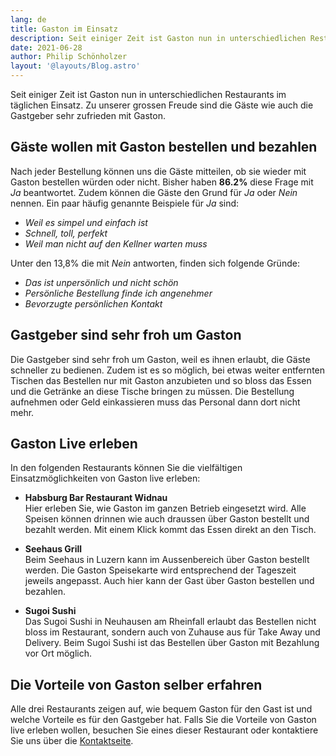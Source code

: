 ```yaml
---
lang: de
title: Gaston im Einsatz
description: Seit einiger Zeit ist Gaston nun in unterschiedlichen Restaurants im täglichen Einsatz. Zu unserer grossen Freude sind die Gäste wie auch die Gastgeber sehr zufrieden mit Gaston.
date: 2021-06-28
author: Philip Schönholzer
layout: '@layouts/Blog.astro'
---
```


Seit einiger Zeit ist Gaston nun in unterschiedlichen Restaurants im täglichen Einsatz. Zu unserer grossen Freude sind die Gäste wie auch die Gastgeber sehr zufrieden mit Gaston.

## Gäste wollen mit Gaston bestellen und bezahlen

Nach jeder Bestellung können uns die Gäste mitteilen, ob sie wieder mit Gaston bestellen würden oder nicht. Bisher haben **86.2%** diese Frage mit _Ja_ beantwortet. Zudem können die Gäste den Grund für _Ja_ oder _Nein_ nennen. Ein paar häufig genannte Beispiele für _Ja_ sind:

- _Weil es simpel und einfach ist_
- _Schnell, toll, perfekt_
- _Weil man nicht auf den Kellner warten muss_

Unter den 13,8% die mit _Nein_ antworten, finden sich folgende Gründe:

- _Das ist unpersönlich und nicht schön_
- _Persönliche Bestellung finde ich angenehmer_
- _Bevorzugte persönlichen Kontakt_

## Gastgeber sind sehr froh um Gaston

Die Gastgeber sind sehr froh um Gaston, weil es ihnen erlaubt, die Gäste schneller zu bedienen. Zudem ist es so möglich, bei etwas weiter entfernten Tischen das Bestellen nur mit Gaston anzubieten und so bloss das Essen und die Getränke an diese Tische bringen zu müssen. Die Bestellung aufnehmen oder Geld einkassieren muss das Personal dann dort nicht mehr.

## Gaston Live erleben

In den folgenden Restaurants können Sie die vielfältigen Einsatzmöglichkeiten von Gaston live erleben:

- **Habsburg Bar Restaurant Widnau**  
  Hier erleben Sie, wie Gaston im ganzen Betrieb eingesetzt wird. Alle Speisen können drinnen wie auch draussen über Gaston bestellt und bezahlt werden. Mit einem Klick kommt das Essen direkt an den Tisch.

- **Seehaus Grill**  
  Beim Seehaus in Luzern kann im Aussenbereich über Gaston bestellt werden. Die Gaston Speisekarte wird entsprechend der Tageszeit jeweils angepasst. Auch hier kann der Gast über Gaston bestellen und bezahlen.

- **Sugoi Sushi**  
  Das Sugoi Sushi in Neuhausen am Rheinfall erlaubt das Bestellen nicht bloss im Restaurant, sondern auch von Zuhause aus für Take Away und Delivery. Beim Sugoi Sushi ist das Bestellen über Gaston mit Bezahlung vor Ort möglich.

## Die Vorteile von Gaston selber erfahren

Alle drei Restaurants zeigen auf, wie bequem Gaston für den Gast ist und welche Vorteile es für den Gastgeber hat. Falls Sie die Vorteile von Gaston live erleben wollen, besuchen Sie eines dieser Restaurant oder kontaktiere Sie uns über die [Kontaktseite](/de/kontakt/).
